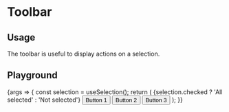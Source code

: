 
<Meta
  title="Components/Toolbar"
  component={Toolbar}
/>

# Toolbar

## Usage
The toolbar is useful to display actions on a selection.

## Playground

<Canvas>
  <Story name="Standard">
    {args => {
        const selection = useSelection();
        return (
            <Toolbar {...args}>
                <Toolbar.SelectionContainer>
                    <Checkbox {...selection}/>
                </Toolbar.SelectionContainer>
                <Toolbar.LabelContainer>
                    {selection.checked ? 'All selected' : 'Not selected'}
                </Toolbar.LabelContainer>
                <Toolbar.ActionsContainer>
                    <Button level="secondary">Button 1</Button>
                    <Button level="tertiary">Button 2</Button>
                    <Button level="danger">Button 3</Button>
                </Toolbar.ActionsContainer>
            </Toolbar>
        );
    }}
  </Story>
</Canvas>

<ArgsTable story="Standard" />
